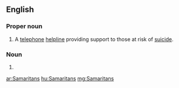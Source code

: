 ==English==

===Proper noun===
{{en-proper noun}}

# {{context|UK}} A [[telephone]] [[helpline]] providing support to those at risk of [[suicide]].

===Noun===
{{head|en}}

# {{plural of|Samaritan}}

[[ar:Samaritans]]
[[hu:Samaritans]]
[[mg:Samaritans]]